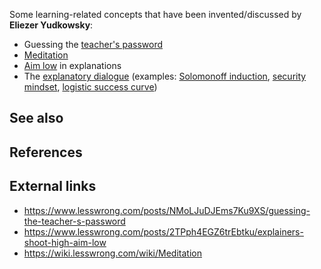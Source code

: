 Some learning-related concepts that have been invented/discussed by '''Eliezer Yudkowsky''':

* Guessing the [[teacher's password]]
* [[Meditation]]
* [[Aim low]] in explanations
* The [[explanatory dialogue]] (examples: [https://arbital.com/p/solomonoff_induction/?l=1hh Solomonoff induction], [https://intelligence.org/2017/11/25/security-mindset-ordinary-paranoia/ security mindset], [https://intelligence.org/2017/11/26/security-mindset-and-the-logistic-success-curve/ logistic success curve])

==See also==

==References==

<references/>

==External links==

* https://www.lesswrong.com/posts/NMoLJuDJEms7Ku9XS/guessing-the-teacher-s-password
* https://www.lesswrong.com/posts/2TPph4EGZ6trEbtku/explainers-shoot-high-aim-low
* https://wiki.lesswrong.com/wiki/Meditation
